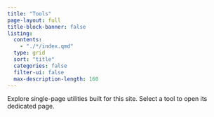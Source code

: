 ```yaml
---
title: "Tools"
page-layout: full
title-block-banner: false
listing:
  contents:
    - "./*/index.qmd"
  type: grid
  sort: "title"
  categories: false
  filter-ui: false
  max-description-length: 160
---
```


Explore single-page utilities built for this site. Select a tool to open its dedicated page.
